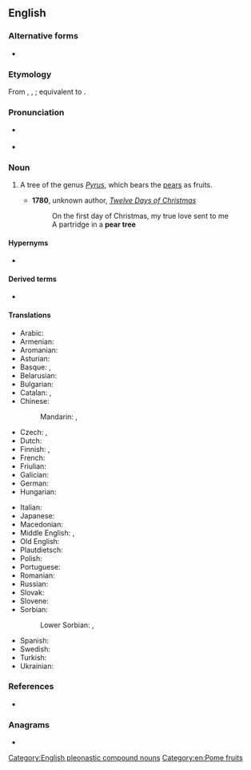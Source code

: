 {{also|peartree|Pear Tree}}
==English==

===Alternative forms===
* {{alter|en|peartree}}

===Etymology===
From {{inh|en|enm|peretre}}, {{m|enm|pertre}}, {{m|enm|pere tre}}; equivalent to {{af|en|pear|tree}}.

===Pronunciation===
* {{a|RP}} {{IPA|en|/ˌpɛə ˈtɹiː/}}
* {{a|GA}} {{IPA|en|/ˌpɛɚ ˈtɹi/}}

===Noun===
{{en-noun}}

# {{lb|en|botany}} A tree of the genus ''[[Pyrus]]'', which bears the [[pear]]s as fruits.
#* '''1780''',  unknown author, ''[[w:Twelve Days of Christmas_(song)|Twelve Days of Christmas]]''
#*: On the first day of Christmas, my true love sent to me<br>A partridge in a '''pear tree'''

====Hypernyms====
* {{l|en|tree}}

====Derived terms====
* {{l|en|and a partridge in a pear tree}}

====Translations====
{{trans-top|tree of the genus ''Pyrus''}}
* Arabic: {{t|ar|[[شَجَرَةُ]] [[كمثرى|اَلكُمَّثْرَى]]|f}}
* Armenian: {{t+|hy|տանձենի}}
* Aromanian: {{t|rup|per}}
* Asturian: {{t+|ast|peral|m|f}}
* Basque: {{t+|eu|udareondo}}, {{t+|eu|madariondo}}
* Belarusian: {{t|be|гру́ша|f|sc=Cyrl}}
* Bulgarian: {{t+|bg|кру́ша|f|sc=Cyrl}}
* Catalan: {{t|ca|perer|m}}, {{t|ca|perera|f}}
* Chinese:
*: Mandarin: {{t+|cmn|梨樹}}, {{t+|cmn|梨树|tr=líshù}}
* Czech: {{t+|cs|hrušeň|f}}, {{t+|cs|hruška|f}}
* Dutch: {{t+|nl|perenboom}}
* Finnish: {{t+|fi|päärynäpuu}}, {{t+|fi|päärynä}}
* French: {{t+|fr|poirier|m}}
* Friulian: {{t|fur|piruçâr|m}}
* Galician: {{t+|gl|pereira|f}}
* German: {{t+|de|Birnbaum|m}}
* Hungarian: {{t+|hu|körtefa}}
{{trans-mid}}
* Italian: {{t+|it|pero|m}}
* Japanese: {{t|ja|梨の木|tr=なしのき, nashi no ki}}
* Macedonian: {{t|mk|кру́ша|f|sc=Cyrl}}
* Middle English: {{t|enm|peretre}}, {{t|enm|pirie}}
* Old English: {{t|ang|pyrige}}
* Plautdietsch: {{t|pdt|Bäarenboom|m}}
* Polish: {{t+|pl|grusza|f}}
* Portuguese: {{t+|pt|pereira|f}}
* Romanian: {{t+|ro|păr}}
* Russian: {{t+|ru|гру́ша|f}}
* Slovak: {{t+|sk|hruška|f}}
* Slovene: {{t+|sl|hruška|n}}
* Sorbian:
*: Lower Sorbian: {{t|dsb|kšuška|f}}, {{t|dsb|kšušcyna|f}}
* Spanish: {{t+|es|peral|m}}
* Swedish: {{t+|sv|päronträd|n}}
* Turkish: {{t|tr|armut ağacı}}
* Ukrainian: {{t+|uk|гру́ша|f}}
{{trans-bottom}}

===References===
* {{pedia}}

===Anagrams===
* {{anagrams|en|a=aeeeprrt|repartee|repartée|repeater|rerepeat}}

[[Category:English pleonastic compound nouns]]
[[Category:en:Pome fruits]]